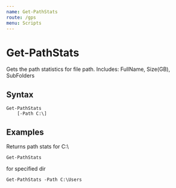 ```yaml
---
name: Get-PathStats
route: /gps
menu: Scripts
---
```


# Get-PathStats

Gets the path statistics for file path. Includes: FullName, Size(GB), SubFolders

## Syntax
```
Get-PathStats
    [-Path C:\]
```

## Examples

Returns path stats for C:\
```
Get-PathStats
```

for specified dir
```
Get-PathStats -Path C:\Users
```
